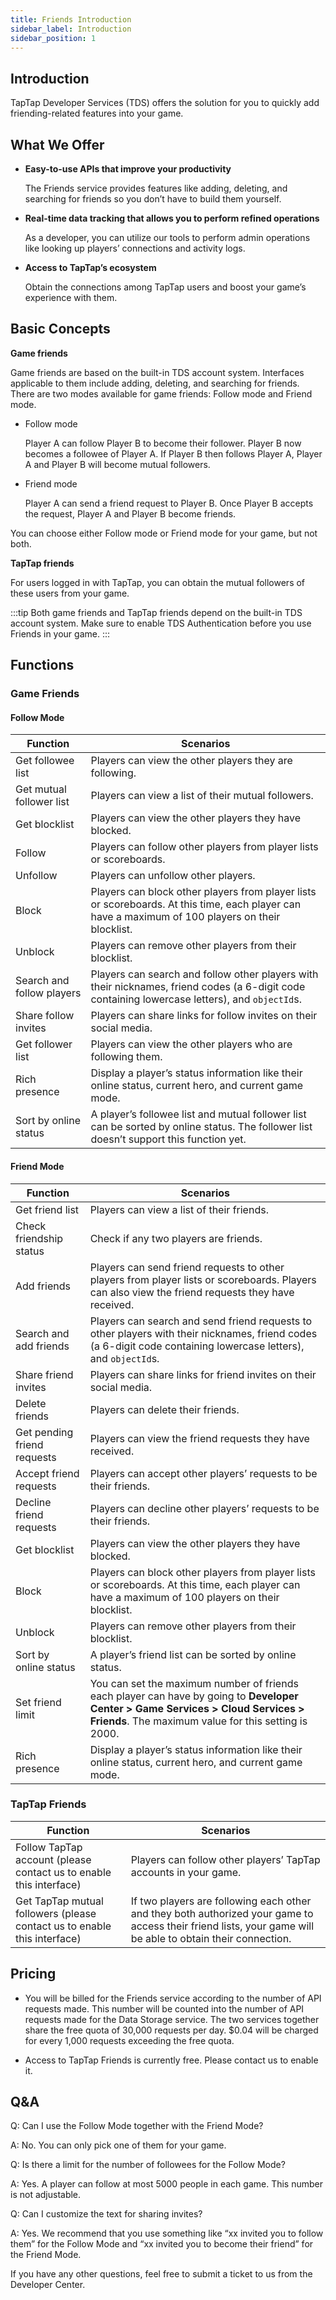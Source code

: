 ```yaml
---
title: Friends Introduction
sidebar_label: Introduction
sidebar_position: 1
---
```


## Introduction

TapTap Developer Services (TDS) offers the solution for you to quickly add friending-related features into your game.

## What We Offer

- **Easy-to-use APIs that improve your productivity**

  The Friends service provides features like adding, deleting, and searching for friends so you don’t have to build them yourself.

- **Real-time data tracking that allows you to perform refined operations**

  As a developer, you can utilize our tools to perform admin operations like looking up players’ connections and activity logs.

- **Access to TapTap’s ecosystem**

  Obtain the connections among TapTap users and boost your game’s experience with them.

## Basic Concepts

**Game friends**

Game friends are based on the built-in TDS account system. Interfaces applicable to them include adding, deleting, and searching for friends. There are two modes available for game friends: Follow mode and Friend mode.

- Follow mode

  Player A can follow Player B to become their follower. Player B now becomes a followee of Player A. If Player B then follows Player A, Player A and Player B will become mutual followers.

- Friend mode

  Player A can send a friend request to Player B. Once Player B accepts the request, Player A and Player B become friends.

You can choose either Follow mode or Friend mode for your game, but not both.

**TapTap friends**

For users logged in with TapTap, you can obtain the mutual followers of these users from your game.

:::tip
Both game friends and TapTap friends depend on the built-in TDS account system. Make sure to enable TDS Authentication before you use Friends in your game.
:::

## Functions

### Game Friends

#### Follow Mode

| **Function**              | **Scenarios**                                                                                                                                     |
| ------------------------- | ------------------------------------------------------------------------------------------------------------------------------------------------- |
| Get followee list         | Players can view the other players they are following.                                                                                            |
| Get mutual follower list  | Players can view a list of their mutual followers.                                                                                                |
| Get blocklist             | Players can view the other players they have blocked.                                                                                             |
| Follow                    | Players can follow other players from player lists or scoreboards.                                                                                |
| Unfollow                  | Players can unfollow other players.                                                                                                               |
| Block                     | Players can block other players from player lists or scoreboards. At this time, each player can have a maximum of 100 players on their blocklist. |
| Unblock                   | Players can remove other players from their blocklist.                                                                                            |
| Search and follow players | Players can search and follow other players with their nicknames, friend codes (a 6-digit code containing lowercase letters), and `objectId`s.    |
| Share follow invites      | Players can share links for follow invites on their social media.                                                                                 |
| Get follower list         | Players can view the other players who are following them.                                                                                        |
| Rich presence             | Display a player’s status information like their online status, current hero, and current game mode.                                              |
| Sort by online status     | A player’s followee list and mutual follower list can be sorted by online status. The follower list doesn’t support this function yet.            |

#### Friend Mode

| **Function**                | **Scenarios**                                                                                                                                                                           |
| --------------------------- | --------------------------------------------------------------------------------------------------------------------------------------------------------------------------------------- |
| Get friend list             | Players can view a list of their friends.                                                                                                                                               |
| Check friendship status     | Check if any two players are friends.                                                                                                                                                   |
| Add friends                 | Players can send friend requests to other players from player lists or scoreboards. Players can also view the friend requests they have received.                                       |
| Search and add friends      | Players can search and send friend requests to other players with their nicknames, friend codes (a 6-digit code containing lowercase letters), and `objectId`s.                         |
| Share friend invites        | Players can share links for friend invites on their social media.                                                                                                                       |
| Delete friends              | Players can delete their friends.                                                                                                                                                       |
| Get pending friend requests | Players can view the friend requests they have received.                                                                                                                                |
| Accept friend requests      | Players can accept other players’ requests to be their friends.                                                                                                                         |
| Decline friend requests     | Players can decline other players’ requests to be their friends.                                                                                                                        |
| Get blocklist               | Players can view the other players they have blocked.                                                                                                                                   |
| Block                       | Players can block other players from player lists or scoreboards. At this time, each player can have a maximum of 100 players on their blocklist.                                       |
| Unblock                     | Players can remove other players from their blocklist.                                                                                                                                  |
| Sort by online status       | A player’s friend list can be sorted by online status.                                                                                                                                  |
| Set friend limit            | You can set the maximum number of friends each player can have by going to **Developer Center > Game Services > Cloud Services > Friends**. The maximum value for this setting is 2000. |
| Rich presence               | Display a player’s status information like their online status, current hero, and current game mode.                                                                                    |

### TapTap Friends

| **Function**                                                             | **Scenarios**                                                                                                                                               |
| ------------------------------------------------------------------------ | ----------------------------------------------------------------------------------------------------------------------------------------------------------- |
| Follow TapTap account (please contact us to enable this interface)       | Players can follow other players’ TapTap accounts in your game.                                                                                             |
| Get TapTap mutual followers (please contact us to enable this interface) | If two players are following each other and they both authorized your game to access their friend lists, your game will be able to obtain their connection. |

## Pricing

- You will be billed for the Friends service according to the number of API requests made. This number will be counted into the number of API requests made for the Data Storage service. The two services together share the free quota of 30,000 requests per day. $0.04 will be charged for every 1,000 requests exceeding the free quota.

- Access to TapTap Friends is currently free. Please contact us to enable it.

## Q&A

Q: Can I use the Follow Mode together with the Friend Mode?

A: No. You can only pick one of them for your game.

Q: Is there a limit for the number of followees for the Follow Mode?

A: Yes. A player can follow at most 5000 people in each game. This number is not adjustable.

Q: Can I customize the text for sharing invites?

A: Yes. We recommend that you use something like “xx invited you to follow them” for the Follow Mode and “xx invited you to become their friend” for the Friend Mode.

If you have any other questions, feel free to submit a ticket to us from the Developer Center.
